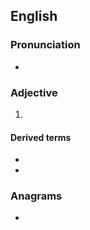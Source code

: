 {{also|Piney}}
==English==

===Pronunciation===
* {{rhymes|en|aɪni}}

===Adjective===
{{en-adj}}

# {{alternative spelling of|en|piny}}

====Derived terms====
* {{l|en|piney dammar}}
* {{l|en|piney tallow}}

===Anagrams===
* {{anagrams|en|a=einpy|Nyepi}}